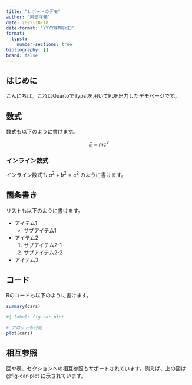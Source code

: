 ```yaml
---
title: "レポートのデモ"
author: "阿部洋輔"
date: 2025-10-18
date-format: "YYYY年M月d日"
format: 
  typst:
    number-sections: true
bibliography: []
brand: false
---
```


## はじめに

こんにちは。これはQuartoでTypstを用いてPDF出力したデモページです。

## 数式

数式も以下のように書けます。

$$
E = mc^2
$$

### インライン数式

インライン数式も $a^2 + b^2 = c^2$ のように書けます。

## 箇条書き

リストも以下のように書けます。

- アイテム1
    - サブアイテム1
- アイテム2
    1. サブアイテム2-1
    2. サブアイテム2-2
- アイテム3

## コード

Rのコードも以下のように書けます。

```r
summary(cars)
```

```r
#| label: fig-car-plot

# プロットも可能
plot(cars)
```

## 相互参照

図や表、セクションへの相互参照もサポートされています。例えば、上の図は @fig-car-plot に示されています。
